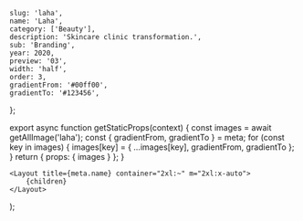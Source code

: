 
	slug: 'laha',
	name: 'Laha',
	category: ['Beauty'],
	description: 'Skincare clinic transformation.',
	sub: 'Branding',
	year: 2020,
	preview: '03',
	width: 'half',
	order: 3,
	gradientFrom: '#00ff00',
	gradientTo: '#123456',
};

export async function getStaticProps(context) {
	const images = await getAllImage('laha');
	const { gradientFrom, gradientTo } = meta;
	for (const key in images) {
		images[key] = { ...images[key], gradientFrom, gradientTo };
	}
	return { props: { images } };
}

	<Layout title={meta.name} container="2xl:~" m="2xl:x-auto">
		{children}
	</Layout>
);

<Title text="Skincare clinic transformation." sub="Laha 2020" />

<FullWidth>
	<Image {...props.images['hero']} />
</FullWidth>

<Header>1 — Visual branding</Header>

<RegularWidth>
	<Image {...props.images['brand_00']} />
</RegularWidth>

<RegularWidth>
	<TwoColumns>
		<Image {...props.images['brand_01']} />
		<Image {...props.images['brand_02']} />
	</TwoColumns>
</RegularWidth>

<RegularWidth>
	<Image {...props.images['brand_03']} />
</RegularWidth>

<RegularWidth>
	<Image {...props.images['brand_04']} />
</RegularWidth>

<RegularWidth>
	<TwoColumns>
		<Image {...props.images['brand_05']} />
		<Image {...props.images['brand_06']} />
	</TwoColumns>
</RegularWidth>

<Header>2 — Physical products</Header>

<RegularWidth>
	<TwoColumns>
		<Image {...props.images['prod_00']} />
		<Image {...props.images['prod_01']} />
	</TwoColumns>
</RegularWidth>

<RegularWidth>
	<Image {...props.images['prod_02']} />
</RegularWidth>

<RegularWidth>
	<TwoColumns>
		<Image {...props.images['prod_03']} />
		<Image {...props.images['prod_04']} />
	</TwoColumns>
</RegularWidth>

<RegularWidth>
	<Image {...props.images['prod_05']} />
</RegularWidth>

<RegularWidth>
	<Image {...props.images['prod_06']} />
</RegularWidth>

<Header>3 — Digital experience</Header>

<RegularWidth>
	<Image {...props.images['digi_01']} />
</RegularWidth>

<RegularWidth>
	<Image {...props.images['digi_02']} />
</RegularWidth>

<RegularWidth>
	<Image {...props.images['digi_03']} />
</RegularWidth>

<RegularWidth>
	<Image {...props.images['digi_04']} />
</RegularWidth>

<RegularWidth>
	<Image {...props.images['digi_05']} />
</RegularWidth>
